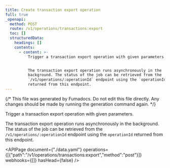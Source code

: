 ```yaml
---
title: Create transaction export operation
full: true
_openapi:
  method: POST
  route: /v1/operations/transactions:export
  toc: []
  structuredData:
    headings: []
    contents:
      - content: >-
          Trigger a transaction export operation with given parameters.


          The transaction export operation runs asynchronously in the
          background. The status of the job can be retrieved from the
          `/v1/operations/:operationId` endpoint using the `operationId`
          returned from this endpoint.
---
```


{/* This file was generated by Fumadocs. Do not edit this file directly. Any changes should be made by running the generation command again. */}

Trigger a transaction export operation with given parameters.

The transaction export operation runs asynchronously in the background. The status of the job can be retrieved from the `/v1/operations/:operationId` endpoint using the `operationId` returned from this endpoint.

<APIPage document={"./data.yaml"} operations={[{"path":"/v1/operations/transactions:export","method":"post"}]} webhooks={[]} hasHead={false} />
